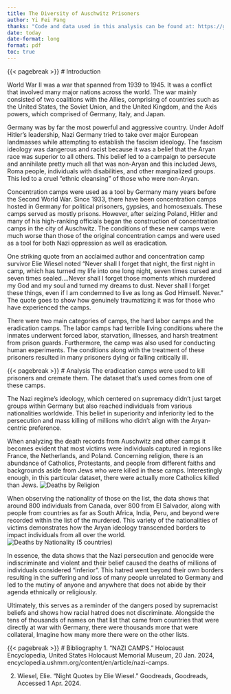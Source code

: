 ```yaml
---
title: The Diversity of Auschwitz Prisoners
author: Yi Fei Pang
thanks: "Code and data used in this analysis can be found at: https://github.com/apang00/shiny"
date: today
date-format: long
format: pdf
toc: true
---
```











{{< pagebreak >}}
# Introduction

World War II was a war that spanned from 1939 to 1945. It was a conflict that involved many major nations across the world. The war mainly consisted of two coalitions with the Allies, comprising of countries such as the United States, the Soviet Union, and the United Kingdom, and the Axis powers, which comprised of Germany, Italy, and Japan.

Germany was by far the most powerful and aggressive country. Under Adolf Hitler's leadership, Nazi Germany tried to take over major European landmasses while attempting to establish the fascism ideology. The fascism ideology was dangerous and racist because it was a belief that the Aryan race was superior to all others. This belief led to a campaign to persecute and annihilate pretty much all that was non-Aryan and this included Jews, Roma people, individuals with disabilities, and other marginalized groups. This led to a cruel “ethnic cleansing” of those who were non-Aryan.

Concentration camps were used as a tool by Germany many years before the Second World War. Since 1933, there have been concentration camps hosted in Germany for political prisoners, gypsies, and homosexuals. These camps served as mostly prisons. However, after seizing Poland, Hitler and many of his high-ranking officials began the construction of concentration camps in the city of Auschwitz. The conditions of these new camps were much worse than those of the original concentration camps and were used as a tool for both Nazi oppression as well as eradication. 

One striking quote from an acclaimed author and concentration camp survivor Elie Wiesel noted “Never shall I forget that night, the first night in camp, which has turned my life into one long night, seven times cursed and seven times sealed....Never shall I forget those moments which murdered my God and my soul and turned my dreams to dust. Never shall I forget these things, even if I am condemned to live as long as God Himself. Never.” The quote goes to show how genuinely traumatizing it was for those who have experienced the camps.

There were two main categories of camps, the hard labor camps and the eradication camps. The labor camps had terrible living conditions where the inmates underwent forced labor, starvation, illnesses, and harsh treatment from prison guards. Furthermore, the camp was also used for conducting human experiments. The conditions along with the treatment of these prisoners resulted in many prisoners dying or falling critically ill.


{{< pagebreak >}}
# Analysis
The eradication camps were used to kill prisoners and cremate them. The dataset that’s used comes from one of these camps. 

The Nazi regime's ideology, which centered on supremacy didn't just target groups within Germany but also reached individuals from various nationalities worldwide. This belief in superiority and inferiority led to the persecution and mass killing of millions who didn't align with the Aryan-centric preference.

When analyzing the death records from Auschwitz and other camps it becomes evident that most victims were individuals captured in regions like France, the Netherlands, and Poland. Concerning religion, there is an abundance of Catholics, Protestants, and people from different faiths and backgrounds aside from Jews who were killed in these camps. Interestingly enough, in this particular dataset, there were actually more Catholics killed than Jews.
![Deaths by Religion](Ethnics Table.png){fig-align="center" fig-width="50%"} 

When observing the nationality of those on the list, the data shows that around 800 individuals from Canada, over 800 from El Salvador, along with people from countries as far as South Africa, India, Peru, and beyond were recorded within the list of the murdered. This variety of the nationalities of victims demonstrates how the Aryan ideology transcended borders to impact individuals from all over the world.
![Deaths by Nationality (5 countries)](Part Nationality.png){fig-align="center" fig-width="50%"}



In essence, the data shows that the Nazi persecution and genocide were indiscriminate and violent and their belief caused the deaths of millions of individuals considered "inferior". This hatred went beyond their own borders resulting in the suffering and loss of many people unrelated to Germany and led to the mutiny of anyone and anywhere that does not abide by their agenda ethnically or religiously.

Ultimately, this serves as a reminder of the dangers posed by supremacist beliefs and shows how racial hatred does not discriminate. Alongside the tens of thousands of names on that list that came from countries that were directly at war with Germany, there were thousands more that were collateral, Imagine how many more there were on the other lists. 

{{< pagebreak >}}
# Bibliography 
1. “NAZI CAMPS.” Holocaust Encyclopedia, United States Holocaust Memorial 
Museum, 20 Jan. 2024, encyclopedia.ushmm.org/content/en/article/nazi-camps. 

2. Wiesel, Elie. “Night Quotes by Elie Wiesel.” Goodreads, Goodreads, Accessed 1 Apr. 2024. 

